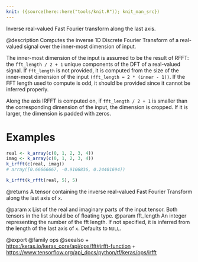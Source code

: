 ```yaml
---
knit: ({source(here::here("tools/knit.R")); knit_man_src})
---
```

Inverse real-valued Fast Fourier transform along the last axis.

@description
Computes the inverse 1D Discrete Fourier Transform of a real-valued signal
over the inner-most dimension of input.

The inner-most dimension of the input is assumed to be the result of RFFT:
the `fft_length / 2 + 1` unique components of the DFT of a real-valued
signal. If `fft_length` is not provided, it is computed from the size of the
inner-most dimension of the input `(fft_length = 2 * (inner - 1))`. If the
FFT length used to compute is odd, it should be provided since it cannot
be inferred properly.

Along the axis IRFFT is computed on, if `fft_length / 2 + 1` is smaller than
the corresponding dimension of the input, the dimension is cropped. If it is
larger, the dimension is padded with zeros.

# Examples
```r
real <- k_array(c(0, 1, 2, 3, 4))
imag <- k_array(c(0, 1, 2, 3, 4))
k_irfft(c(real, imag))
# array([0.66666667, -0.9106836, 0.24401694))
```

```r
k_irfft(k_rfft(real, 5), 5)
```

@returns
A tensor containing the inverse real-valued Fast Fourier Transform
along the last axis of `x`.

@param x List of the real and imaginary parts of the input tensor. Both
    tensors in the list should be of floating type.
@param fft_length An integer representing the number of the fft length. If not
    specified, it is inferred from the length of the last axis of `x`.
    Defaults to `NULL`.

@export
@family ops
@seealso
+ <https:/keras.io/keras_core/api/ops/fft#irfft-function>
+ <https://www.tensorflow.org/api_docs/python/tf/keras/ops/irfft>
